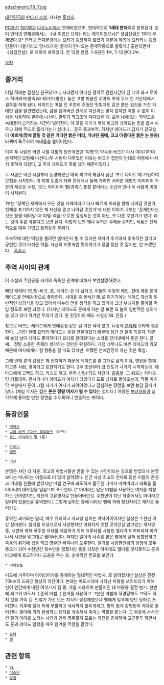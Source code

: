 attachment:/18_7.jpg

[[대한민국]]의 [[판타지 소설]]. 저자는 [[홍성호]].

[[PC통신]] [[하이텔]]과 [[나우누리]]에서 연재되었으며, 연대적으로 '''1세대 판타지'''로 분류된다. 본디 인터넷 연재본에서는 《내 이름은 요타》라는 제목이었으나[* 성검전설은 1부의 부제였다.][* 인터넷 연재분량에는 요타가 등장하지 않았기 때문에 제목에 요타라는 등장인물이 나올거라고 암시되지만 끝까지 안나오는 문제작등으로 불렸다.] 출판되면서 《성검전설》로 제목이 바뀌었다. 전 12권 완결. 1-6권은 1부, 7-12권이 2부.

[[목차]]
== 줄거리 ==
어릴 적에는 절친한 친구였으나, 자라면서 어떠한 경위로 견원지간이 된 니아 바크 로아스 하이와크(왕족)와 레아드(평민). 둘은 고향 마을인 로아의 축제 무대 한 가운데에서 결투를 하게 된다. 레아드는 며칠 전 우연히 주웠던 핏빛과도 같은 붉은 검신을 가진 거대한 검을 발견했었는데, 검을 잃어버린 관계로 자신과는 맞지 않지만 어쩔 수 없이 이 검을 사용하여 결투에 나선다. 결투가 최고조에 다다랐을 때, 로아 내에 있는 화약고를 늑대들이 습격하는 사건이 벌어진다. 이 곳을 지키기 위해 바크와 레아드는 힘을 합쳐 싸우고 화해 무드로 흘러가는가 싶더니... 결국 중과부적. 하지만 레아드가 갑자기 겉모습이 '''예쁘게(땅에 끌릴 것 같은 기다란 붉은 머리, 가녀린 몸매, 크고 아름다운 붉은 눈 등등)''' 바뀌며 폭주하여 늑대들을 쓸어버린다.

이후 두 사람은 어린 시절 다툼의 원인이었던 '여행'의 약속을 바크가 다시 이야기하며 본격적인 모험에 나선다.(두 사람이 다투었던 이유는 바크가 집안의 반대로 여행에 나서지 못하게 되었다, 고 하자 레아드가 화를 냈기 때문이었다.)

두 사람은 어린 시절부터 동경해왔던 대륙 최고의 해결사 집단 '포르 나이트'에 가입하여 모험을 시작한다. 이 여행 도중에 대륙 전체에서 둘째 가라면 서러운 재벌인 아이리어 가문의 새로운 수장, '로느 아이리어 펠(귀족)', 통칭 론이라는 소년과 만나 세 사람의 여행이 시작된다.

1부는 '정체된 세계에서 모든 것을 지워버리고 다시 빠르게 미래를 향해 나아갈 것인가, 현재를 포기하지 않은 채 자신을 믿고 나아갈 것인가'에 대한 이야기. 2부는 '존재한다는 것은 창생-태어남-과 파멸-죽음-으로만 결정되는 것이 아닌, 또 다른 무언가가 있다' 라는 것이 주를 이룬다고 보면 된다. 이렇게 보면 꽤나 무거운 주제들 같지만, 작품은 전체적으로 매우 가볍고 동화같은 분위기.

후속작에 대한 떡밥을 풀려면 얼마든지 풀 수 있지만 저자가 후기에서 후속작은 없다고 공언한 것이 아쉬운 작품. 자신의 머릿속엔 뒷이야기가 정말 많은 것 같지만, 안 쓰겠단다... [[흠좀무]]

== 주역 사이의 관계 ==
이 소설의 주인공들 사이의 독특한 관계에 대해서 부연설명하겠다.

메인 캐릭터 3인방-바크, 론, 레아드-은 다 남자고, 이들의 우정이 메인. 헌데 개중 론이 레아드를 연애감정으로 좋아한다. 시대를 좀 앞서간 BL로 여기기에는 레아드 자신이 일반적인 성의식을 갖고 있어서 마누라 얻을 생각을 하고 있기에 그냥 부녀자들 좋아할 떡밥 정도로 보면 되겠다. (하지만 레아드도 론에게 하는 걸 보면 요 놈이 일반적인 성의식을 갖고 있다 하기엔 무리가 있다. 론 한정이라 해도 사실상 BL 인증.)

참고로 바크는 레아드에게 연애감정 같은 걸 가진 적이 없고, 나중에 [[츤데레]] 요타와 결혼한다. ...다만 원래 요타와 레아드는 동일 인물이었기 때문에 생긴 건 둘이 똑같다. 덕분에 농담 삼아 레아드 좋아하다가 요타로 갈아탔다는 소리를 인터넷에서 듣곤 한다. 글쎄... 정말 소중한 존재라 생각하는 것만은 확실하다. 가끔 너무나도 예쁜 레아드의 외모 때문에 여자에게나 할 행동을 할 때도 있지만, 어쨌든 연애감정이 아닌 것은 확실. 

그에 반해 론의 감정은 꽤 진지하기 때문에 레아드를 말 그대로 삶의 이유, 영원을 함께 하고픈 사람, 빛이라고 표현하기도 한다. 2부 초반부터 급 진도가 나가기 시작하는데, 레아드에게 고백도 하고, 키스도 하고, 무려 신방(!?)도 차린다. [[흠좀무]]. 그 뒤로는 자타공인 커플대우. 한시기나마 레아드가 여자가 되었다가 도로 남자로 돌아오는데, 작품 마지막 부분에서 론이 그럼 자기가 여자가 되어야겠다고 결심하는 장면을 보면 농담 같지가 않다. (제일 무서운 점은 '''론은 정말 여자가 될 수 있다'''는 점이다.) 어쨌든 [[부녀자]]들이 심각하게 좋아할 만한 장면을 수두룩허니 연출하는 캐릭터. 

== 등장인물 ==
 * [[레아드]]
 * [[니아 바크 로아스 하이와크]] (바크)
 * [[로느 아이리어 펠]] (론)

 * [[파오니]]
 * [[엘빈]]

 * [[리진]]
본명은 샤인 리 지운. 최고의 마법사들만 받을 수 있는 샤인이라는 칭호를 받았으나 본명보다는 마녀라는 이름으로 더 많이 알려졌다. 인간 사상 최고의 천재로 많은 이들의 존경과 기대를 한몸에 받았지만 마법 연구에 과도하게 몰두한 나머지 미쳐버리고 대륙을 돌아다니며 대학살을 일삼으며 폭주한다. [* 마녀라는 말은 마법을 사용하는 여자를 지칭하는 단어였지만, 리진의 고유명사로 만들어버린것. 수천년이 지난 작중에서도 마녀라고 알려져 있을만큼 흉악했다.] 그렇게 날뛰던 중에 나타난 펠에 의해 정신차리고 제자로 들어간듯.

흉악한 과거와는 달리, 매우 유쾌하고 사교성 넘치는 여자아이이지만 실상은 수천년 이상 살아왔다. 엘더를 이성으로서 사랑했지만 이뤄지지 못할 것이란걸 알고있는 짝사랑 중, 시얀에 의해 폭주한 요타를 제압하기 위해 요루타를 사용한 엘더가 미쳐버리자 화가나서 시얀을 말그대로 찢어버린다. 하지만 엘더의 사주를 받은 펠에게 살해 당할뻔하고 죽음의 위기에 겁을 먹고 영혼만 빠져나와 도주한다. 엘더를 사랑한만큼의 감정이 모두 증오가 되어 수천년간 복수만을 꿈꿨지만 몸을 되찾은 이후에도 엘더를 잊지못하고 론과 바크에게 충고하거나 도움을 주는 등. 순애적인 면모를 보인다.

 * [[비하랄트]]
미도에 거주하며 아이리어가를 통제하는 절대적인 마법사. 로 알려졌지만 실상은 전장 70km의 드래곤 형상의 리칸이다. 본래는 마도시대에 나타난 마왕을 쓰러뜨리기 위해 신이 인간에게 내린 여섯가지 힘 중, 셋을 사용하여 만들어진 대 마왕용 결전 병기. 한번에 최고위 마도사 수준의 마법 수천개를 사용하고 그만한 마법에 직경당해도 끄덕도 하지 않을 가죽 등. 인류가 가진 모든 지식의 결정체였으나 펠에게 일격에 양단 당하고 쓰러진다. 이후에 펠에 의해 부활하고 세뇌까지 풀리게되고, 펠의 힘에 감명받아 제자로 들어선다. 엘더에 의해 환생하는 요타를 계속해서 죽이는 역할을 맡는다. 그 와중에 사사건건 펠의 아이를 노리는 시얀과 언제 폭주할지 모르는 리진을 경계하며 고군분투 하면서도 론과 레아드 일행을  매우 힘겨운 역할을 맡았다. 

 * [[요타]]
 * [[펠]]

== 관련 항목 ==
 * [[BL]]
 * [[미소년]]
 * [[성검]]
